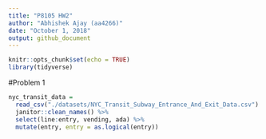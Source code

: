 ```yaml
---
title: "P8105 HW2"
author: "Abhishek Ajay (aa4266)"
date: "October 1, 2018"
output: github_document
---
```


```r
knitr::opts_chunk$set(echo = TRUE)
library(tidyverse)
```
 
#Problem 1

```r
nyc_transit_data = 
  read_csv("./datasets/NYC_Transit_Subway_Entrance_And_Exit_Data.csv") %>%
  janitor::clean_names() %>%
  select(line:entry, vending, ada) %>%
  mutate(entry, entry = as.logical(entry))
```